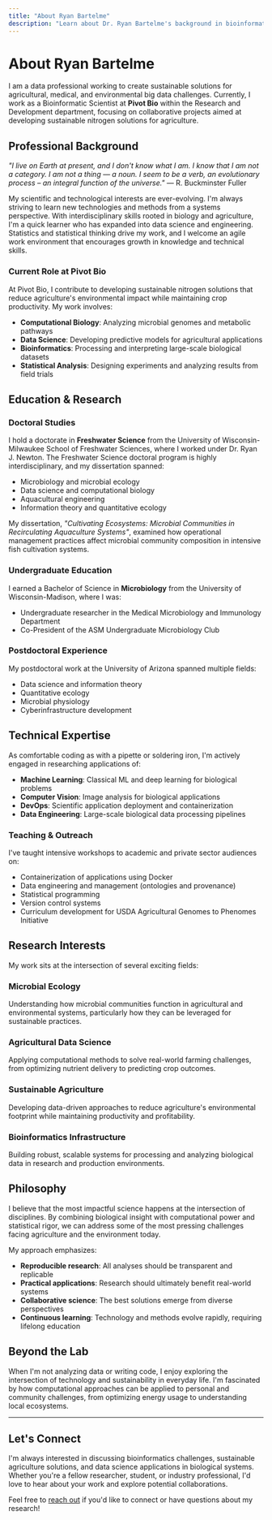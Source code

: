 ```yaml
---
title: "About Ryan Bartelme"
description: "Learn about Dr. Ryan Bartelme's background in bioinformatics, data science, and sustainable agriculture research."
---
```


# About Ryan Bartelme

I am a data professional working to create sustainable solutions for agricultural, medical, and environmental big data challenges. Currently, I work as a Bioinformatic Scientist at **Pivot Bio** within the Research and Development department, focusing on collaborative projects aimed at developing sustainable nitrogen solutions for agriculture.

## Professional Background

*"I live on Earth at present, and I don't know what I am. I know that I am not a category. I am not a thing — a noun. I seem to be a verb, an evolutionary process – an integral function of the universe."* — R. Buckminster Fuller

My scientific and technological interests are ever-evolving. I'm always striving to learn new technologies and methods from a systems perspective. With interdisciplinary skills rooted in biology and agriculture, I'm a quick learner who has expanded into data science and engineering. Statistics and statistical thinking drive my work, and I welcome an agile work environment that encourages growth in knowledge and technical skills.

### Current Role at Pivot Bio

At Pivot Bio, I contribute to developing sustainable nitrogen solutions that reduce agriculture's environmental impact while maintaining crop productivity. My work involves:

- **Computational Biology**: Analyzing microbial genomes and metabolic pathways
- **Data Science**: Developing predictive models for agricultural applications  
- **Bioinformatics**: Processing and interpreting large-scale biological datasets
- **Statistical Analysis**: Designing experiments and analyzing results from field trials

## Education & Research

### Doctoral Studies
I hold a doctorate in **Freshwater Science** from the University of Wisconsin-Milwaukee School of Freshwater Sciences, where I worked under Dr. Ryan J. Newton. The Freshwater Science doctoral program is highly interdisciplinary, and my dissertation spanned:

- Microbiology and microbial ecology
- Data science and computational biology  
- Aquacultural engineering
- Information theory and quantitative ecology

My dissertation, *"Cultivating Ecosystems: Microbial Communities in Recirculating Aquaculture Systems"*, examined how operational management practices affect microbial community composition in intensive fish cultivation systems.

### Undergraduate Education
I earned a Bachelor of Science in **Microbiology** from the University of Wisconsin-Madison, where I was:
- Undergraduate researcher in the Medical Microbiology and Immunology Department
- Co-President of the ASM Undergraduate Microbiology Club

### Postdoctoral Experience
My postdoctoral work at the University of Arizona spanned multiple fields:
- Data science and information theory
- Quantitative ecology
- Microbial physiology
- Cyberinfrastructure development

## Technical Expertise

As comfortable coding as with a pipette or soldering iron, I'm actively engaged in researching applications of:

- **Machine Learning**: Classical ML and deep learning for biological problems
- **Computer Vision**: Image analysis for biological applications
- **DevOps**: Scientific application deployment and containerization
- **Data Engineering**: Large-scale biological data processing pipelines

### Teaching & Outreach

I've taught intensive workshops to academic and private sector audiences on:
- Containerization of applications using Docker
- Data engineering and management (ontologies and provenance)
- Statistical programming
- Version control systems
- Curriculum development for USDA Agricultural Genomes to Phenomes Initiative

## Research Interests

My work sits at the intersection of several exciting fields:

### Microbial Ecology
Understanding how microbial communities function in agricultural and environmental systems, particularly how they can be leveraged for sustainable practices.

### Agricultural Data Science  
Applying computational methods to solve real-world farming challenges, from optimizing nutrient delivery to predicting crop outcomes.

### Sustainable Agriculture
Developing data-driven approaches to reduce agriculture's environmental footprint while maintaining productivity and profitability.

### Bioinformatics Infrastructure
Building robust, scalable systems for processing and analyzing biological data in research and production environments.

## Philosophy

I believe that the most impactful science happens at the intersection of disciplines. By combining biological insight with computational power and statistical rigor, we can address some of the most pressing challenges facing agriculture and the environment today.

My approach emphasizes:
- **Reproducible research**: All analyses should be transparent and replicable
- **Practical applications**: Research should ultimately benefit real-world systems
- **Collaborative science**: The best solutions emerge from diverse perspectives
- **Continuous learning**: Technology and methods evolve rapidly, requiring lifelong education

## Beyond the Lab

When I'm not analyzing data or writing code, I enjoy exploring the intersection of technology and sustainability in everyday life. I'm fascinated by how computational approaches can be applied to personal and community challenges, from optimizing energy usage to understanding local ecosystems.

---

## Let's Connect

I'm always interested in discussing bioinformatics challenges, sustainable agriculture solutions, and data science applications in biological systems. Whether you're a fellow researcher, student, or industry professional, I'd love to hear about your work and explore potential collaborations.

Feel free to [reach out](/contact) if you'd like to connect or have questions about my research!
